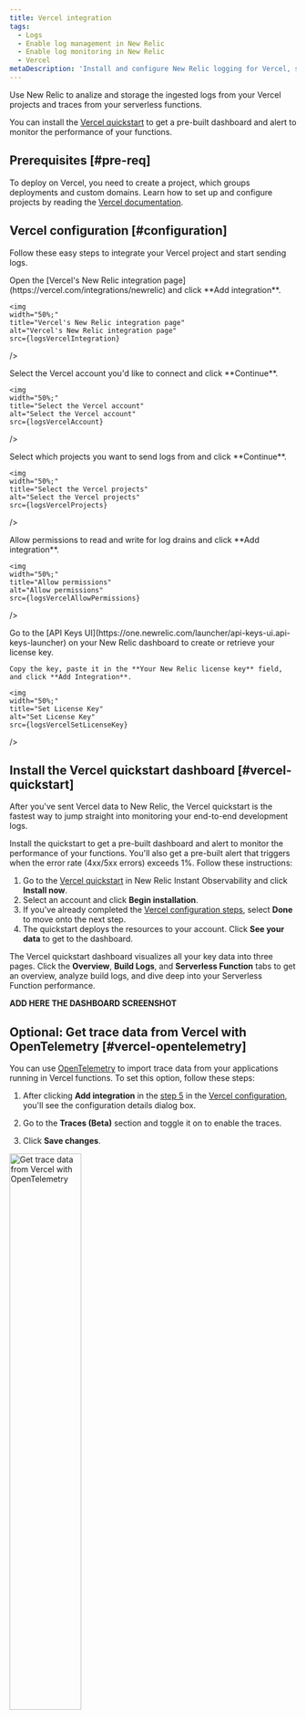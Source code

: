 ```yaml
---
title: Vercel integration
tags:
  - Logs
  - Enable log management in New Relic
  - Enable log monitoring in New Relic
  - Vercel
metaDescription: 'Install and configure New Relic logging for Vercel, so you can use enhanced log management capabilities.'
---
```










Use New Relic to analize and storage the ingested logs from your Vercel projects and traces from your serverless functions.

You can install the [Vercel quickstart](https://newrelic.com/instant-observability/vercel) to get a pre-built dashboard and alert to monitor the performance of your functions.

## Prerequisites [#pre-req]

To deploy on Vercel, you need to create a project, which groups deployments and custom domains. Learn how to set up and configure projects by reading the [Vercel documentation](https://vercel.com/docs/concepts/projects/overview).

## Vercel configuration [#configuration]

Follow these easy steps to integrate your Vercel project and start sending logs.

<CollapserGroup>
<Collapser
    id="step1"
    title="Step 1. Add the integration"
    >
    Open the [Vercel's New Relic integration page](https://vercel.com/integrations/newrelic) and click **Add integration**.

    <img
    width="50%;"
    title="Vercel's New Relic integration page"
    alt="Vercel's New Relic integration page"
    src={logsVercelIntegration}
  />

</Collapser>
<Collapser
    id="step2"
    title="Step 2. Connect the Vercel account"
    >
    Select the Vercel account you'd like to connect and click **Continue**.

    <img
    width="50%;"
    title="Select the Vercel account"
    alt="Select the Vercel account"
    src={logsVercelAccount}
  />

</Collapser>
<Collapser
    id="step3"
    title="Step 3. Select projects"
    >
    Select which projects you want to send logs from and click **Continue**.

    <img
    width="50%;"
    title="Select the Vercel projects"
    alt="Select the Vercel projects"
    src={logsVercelProjects}
  />

</Collapser>
<Collapser
    id="step4"
    title="Step 4. Allow permissions"
    >
    Allow permissions to read and write for log drains and click **Add integration**.

    <img
    width="50%;"
    title="Allow permissions"
    alt="Allow permissions"
    src={logsVercelAllowPermissions}
  />

</Collapser>
<Collapser
    id="step5"
    title="Step 5. Set your license key"
    >
    Go to the [API Keys UI](https://one.newrelic.com/launcher/api-keys-ui.api-keys-launcher) on your New Relic dashboard to create or retrieve your license key.

    Copy the key, paste it in the **Your New Relic license key** field, and click **Add Integration**.

    <img
    width="50%;"
    title="Set License Key"
    alt="Set License Key"
    src={logsVercelSetLicenseKey}
  />
</Collapser>
</CollapserGroup>


## Install the Vercel quickstart dashboard [#vercel-quickstart]

After you've sent Vercel data to New Relic, the Vercel quickstart is the fastest way to jump straight into monitoring your end-to-end development logs.

Install the quickstart to get a pre-built dashboard and alert to monitor the performance of your functions. You'll also get a pre-built alert that triggers when the error rate (4xx/5xx errors) exceeds 1%. Follow these instructions:

1. Go to the [Vercel quickstart](https://newrelic.com/instant-observability/vercel) in New Relic Instant Observability and click **Install now**.
2. Select an account and click **Begin installation**.
3. If you've already completed the [Vercel configuration steps](#configuration), select **Done** to move onto the next step.
4. The quickstart deploys the resources to your account. Click **See your data** to get to the dashboard.

The Vercel quickstart dashboard visualizes all your key data into three pages. Click the **Overview**, **Build Logs**, and **Serverless Function** tabs to get an overview, analyze build logs, and dive deep into your Serverless Function performance.

**ADD HERE THE DASHBOARD SCREENSHOT**

## Optional: Get trace data from Vercel with OpenTelemetry [#vercel-opentelemetry]

You can use [OpenTelemetry](/docs/more-integrations/open-source-telemetry-integrations/opentelemetry/opentelemetry-introduction/) to import trace data from your applications running in Vercel functions. To set this option, follow these steps:

1. After clicking **Add integration** in the [step 5](#step5) in the [Vercel configuration](#configuration), you'll see the configuration details dialog box.

2. Go to the **Traces (Beta)** section and toggle it on to enable the traces.

3. Click **Save changes**.

<img
    width="50%;"
    title="Get trace data from Vercel with OpenTelemetry"
    alt="Get trace data from Vercel with OpenTelemetry"
    src={logsVercelGetTraceData}
  />

4. After you've enabled the traces, you'll see them in New Relic. Go to **[one.newrelic.com](https://one.newrelic.com/all-capabilities) > APM & services**. Then, click your app, under the **Monitor** section, and click **Distributed tracing**.

**ADD HERE THE DISTRIBUTED TRACING SCREENSHOT**

## Disable log forwarding [#disable]

To disable log forwarding capabilities, follow standard procedures in the [Vercel documentation](https://vercel.com/docs/concepts/observability/log-drains-overview/log-drains#removing-a-log-drain). You don't need to do anything else in New Relic.

